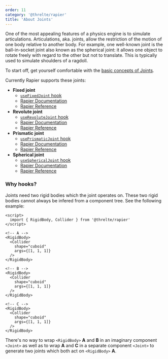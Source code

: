 ```yaml
---
order: 11
category: '@threlte/rapier'
title: 'About Joints'
---
```


One of the most appealing features of a physics engine is to simulate articulations. Articulations, aka. joints, allow the restriction of the motion of one body relative to another body. For example, one well-known joint is the ball-in-socket joint also known as the spherical joint: it allows one object to rotate freely with regard to the other but not to translate. This is typically used to simulate shoulders of a ragdoll.

To start off, get yourself comfortable with the [basic concepts of Joints](https://rapier.rs/docs/user_guides/javascript/joints#basic-concepts).

Currently Rapier supports these joints:

- **Fixed joint**
  - [`useFixedJoint` hook](/reference/rapier/use-fixed-joint)
  - [Rapier Documentation](https://rapier.rs/docs/user_guides/javascript/joints#fixed-joint)
  - [Rapier Reference](https://rapier.rs/javascript3d/classes/FixedImpulseJoint.html)
- **Revolute joint**
  - [`useRevoluteJoint` hook](/reference/rapier/use-revolute-joint)
  - [Rapier Documentation](https://rapier.rs/docs/user_guides/javascript/joints#revolute-joint)
  - [Rapier Reference](https://rapier.rs/javascript3d/classes/RevoluteImpulseJoint.html)
- **Prismatic joint**
  - [`usePrismaticJoint` hook](/reference/rapier/use-prismatic-joint)
  - [Rapier Documentation](https://rapier.rs/docs/user_guides/javascript/joints#prismatic-joint)
  - [Rapier Reference](https://rapier.rs/javascript3d/classes/PrismaticImpulseJoint.html)
- **Spherical joint**
  - [`useSphericalJoint` hook](/reference/rapier/use-spherical-joint)
  - [Rapier Documentation](https://rapier.rs/docs/user_guides/javascript/joints#spherical-joint)
  - [Rapier Reference](https://rapier.rs/javascript3d/classes/SphericalImpulseJoint.html)

### Why hooks?

Joints need two rigid bodies which the joint operates on. These two rigid bodies cannot always be infered from a component tree. See the following example:

```svelte
<script>
  import { RigidBody, Collider } from '@threlte/rapier'
</script>

<!-- A -->
<RigidBody>
  <Collider
    shape="cuboid"
    args={[1, 1, 1]}
  />
</RigidBody>

<!-- B -->
<RigidBody>
  <Collider
    shape="cuboid"
    args={[1, 1, 1]}
  />
</RigidBody>

<!-- C -->
<RigidBody>
  <Collider
    shape="cuboid"
    args={[1, 1, 1]}
  />
</RigidBody>
```

There's no way to wrap `<RigidBody>` **A** and **B** in an imaginary component `<Joint>` as well as to wrap **A** and **C** in a separate component `<Joint>` to generate two joints which both act on `<RigidBody>` **A**.
